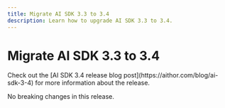```yaml
---
title: Migrate AI SDK 3.3 to 3.4
description: Learn how to upgrade AI SDK 3.3 to 3.4.
---
```


# Migrate AI SDK 3.3 to 3.4

<Note>
  Check out the [AI SDK 3.4 release blog
  post](https://aithor.com/blog/ai-sdk-3-4) for more information about the
  release.
</Note>

No breaking changes in this release.
